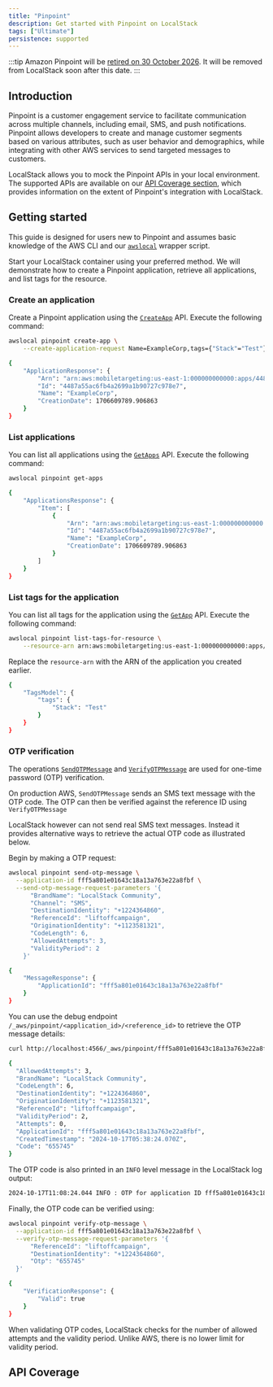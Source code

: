 ```yaml
---
title: "Pinpoint"
description: Get started with Pinpoint on LocalStack
tags: ["Ultimate"]
persistence: supported
---
```



:::tip
Amazon Pinpoint will be [retired on 30 October 2026](https://docs.aws.amazon.com/pinpoint/latest/userguide/migrate.html).
It will be removed from LocalStack soon after this date.
:::

## Introduction

Pinpoint is a customer engagement service to facilitate communication across multiple channels, including email, SMS, and push notifications.
Pinpoint allows developers to create and manage customer segments based on various attributes, such as user behavior and demographics, while integrating with other AWS services to send targeted messages to customers.

LocalStack allows you to mock the Pinpoint APIs in your local environment.
The supported APIs are available on our [API Coverage section](#api-coverage), which provides information on the extent of Pinpoint's integration with LocalStack.

## Getting started

This guide is designed for users new to Pinpoint and assumes basic knowledge of the AWS CLI and our [`awslocal`](https://github.com/localstack/awscli-local) wrapper script.

Start your LocalStack container using your preferred method.
We will demonstrate how to create a Pinpoint application, retrieve all applications, and list tags for the resource.

### Create an application

Create a Pinpoint application using the [`CreateApp`](https://docs.aws.amazon.com/pinpoint/latest/apireference/apps-application-id.html) API.
Execute the following command:

```bash
awslocal pinpoint create-app \
    --create-application-request Name=ExampleCorp,tags={"Stack"="Test"}
```

```bash title="Output"
{
    "ApplicationResponse": {
        "Arn": "arn:aws:mobiletargeting:us-east-1:000000000000:apps/4487a55ac6fb4a2699a1b90727c978e7",
        "Id": "4487a55ac6fb4a2699a1b90727c978e7",
        "Name": "ExampleCorp",
        "CreationDate": 1706609789.906863
    }
}
```

### List applications

You can list all applications using the [`GetApps`](https://docs.aws.amazon.com/pinpoint/latest/apireference/apps.html) API.
Execute the following command:

```bash
awslocal pinpoint get-apps
```

```bash title="Output"
{
    "ApplicationsResponse": {
        "Item": [
            {
                "Arn": "arn:aws:mobiletargeting:us-east-1:000000000000:apps/4487a55ac6fb4a2699a1b90727c978e7",
                "Id": "4487a55ac6fb4a2699a1b90727c978e7",
                "Name": "ExampleCorp",
                "CreationDate": 1706609789.906863
            }
        ]
    }
}
```

### List tags for the application

You can list all tags for the application using the [`GetApp`](https://docs.aws.amazon.com/pinpoint/latest/apireference/apps-application-id.html) API.
Execute the following command:

```bash
awslocal pinpoint list-tags-for-resource \
    --resource-arn arn:aws:mobiletargeting:us-east-1:000000000000:apps/4487a55ac6fb4a2699a1b90727c978e7
```

Replace the `resource-arn` with the ARN of the application you created earlier.
```bash title="Output"
{
    "TagsModel": {
        "tags": {
            "Stack": "Test"
        }
    }
}
```

### OTP verification

The operations [`SendOTPMessage`](https://docs.aws.amazon.com/pinpoint/latest/apireference/apps-application-id-otp.html#SendOTPMessage) and [`VerifyOTPMessage`](https://docs.aws.amazon.com/pinpoint/latest/apireference/apps-application-id-verify-otp.html#VerifyOTPMessage) are used for one-time password (OTP) verification.

On production AWS, `SendOTPMessage` sends an SMS text message with the OTP code.
The OTP can then be verified against the reference ID using `VerifyOTPMessage`

LocalStack however can not send real SMS text messages.
Instead it provides alternative ways to retrieve the actual OTP code as illustrated below.

Begin by making a OTP request:

```bash
awslocal pinpoint send-otp-message \
  --application-id fff5a801e01643c18a13a763e22a8fbf \
  --send-otp-message-request-parameters '{
      "BrandName": "LocalStack Community",
      "Channel": "SMS",
      "DestinationIdentity": "+1224364860",
      "ReferenceId": "liftoffcampaign",
      "OriginationIdentity": "+1123581321",
      "CodeLength": 6,
      "AllowedAttempts": 3,
      "ValidityPeriod": 2
    }'
```

```bash title="Output"
{
    "MessageResponse": {
        "ApplicationId": "fff5a801e01643c18a13a763e22a8fbf"
    }
}
```

You can use the debug endpoint `/_aws/pinpoint/<application_id>/<reference_id>` to retrieve the OTP message details:

```bash
curl http://localhost:4566/_aws/pinpoint/fff5a801e01643c18a13a763e22a8fbf/liftoffcampaign | jq .
```

```bash title="Output"
{
  "AllowedAttempts": 3,
  "BrandName": "LocalStack Community",
  "CodeLength": 6,
  "DestinationIdentity": "+1224364860",
  "OriginationIdentity": "+1123581321",
  "ReferenceId": "liftoffcampaign",
  "ValidityPeriod": 2,
  "Attempts": 0,
  "ApplicationId": "fff5a801e01643c18a13a763e22a8fbf",
  "CreatedTimestamp": "2024-10-17T05:38:24.070Z",
  "Code": "655745"
}
```

The OTP code is also printed in an `INFO` level message in the LocalStack log output:

```bash title="Output"
2024-10-17T11:08:24.044 INFO : OTP for application ID fff5a801e01643c18a13a763e22a8fbf reference ID liftoffcampaign: 655745
```

Finally, the OTP code can be verified using:

```bash
awslocal pinpoint verify-otp-message \
  --application-id fff5a801e01643c18a13a763e22a8fbf \
  --verify-otp-message-request-parameters '{
      "ReferenceId": "liftoffcampaign",
      "DestinationIdentity": "+1224364860",
      "Otp": "655745"
  }'
```

```bash title="Output"
{
    "VerificationResponse": {
        "Valid": true
    }
}
```

When validating OTP codes, LocalStack checks for the number of allowed attempts and the validity period.
Unlike AWS, there is no lower limit for validity period.

## API Coverage

<FeatureCoverage service="pinpoint" client:load />
